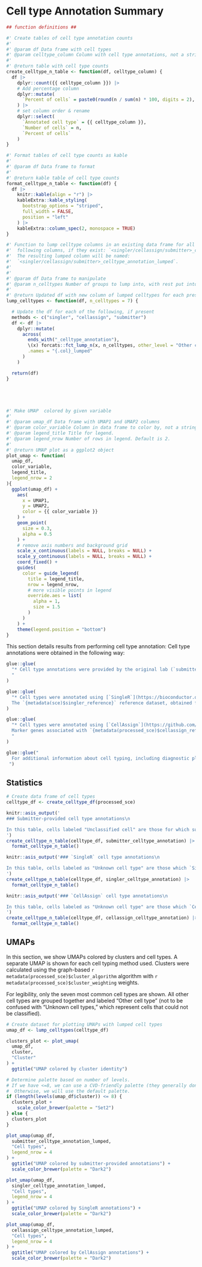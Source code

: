 # Cell type Annotation Summary


```r
## function definitions ##

#' Create tables of cell type annotation counts
#'
#' @param df Data frame with cell types
#' @param celltype_column Column with cell type annotations, not a string.
#'
#' @return table with cell type counts
create_celltype_n_table <- function(df, celltype_column) {
  df |>
    dplyr::count({{ celltype_column }}) |>
    # Add percentage column
    dplyr::mutate(
      `Percent of cells` = paste0(round(n / sum(n) * 100, digits = 2), "%")
    ) |>
    # set column order & rename
    dplyr::select(
      `Annotated cell type` = {{ celltype_column }},
      `Number of cells` = n,
      `Percent of cells`
    )
}

#' Format tables of cell type counts as kable
#'
#' @param df Data frame to format
#'
#' @return kable table of cell type counts
format_celltype_n_table <- function(df) {
  df |>
    knitr::kable(align = "r") |>
    kableExtra::kable_styling(
      bootstrap_options = "striped",
      full_width = FALSE,
      position = "left"
    ) |>
    kableExtra::column_spec(2, monospace = TRUE)
}

#' Function to lump celltype columns in an existing data frame for all of the
#'  following columns, if they exist: `<singler/cellassign/submitter>_celltype_annotation`.
#'  The resulting lumped column will be named:
#'  `<singler/cellassign/submitter>_celltype_annotation_lumped`.
#'
#'
#' @param df Data frame to manipulate
#' @param n_celltypes Number of groups to lump into, with rest put into "Other" group. Default is 7.
#'
#' @return Updated df with new column of lumped celltypes for each present method
lump_celltypes <- function(df, n_celltypes = 7) {

  # Update the df for each of the following, if present
  methods <- c("singler", "cellassign", "submitter")
  df <- df |>
    dplyr::mutate(
      across(
        ends_with("_celltype_annotation"),
        \(x) forcats::fct_lump_n(x, n_celltypes, other_level = "Other cell type"),
        .names = "{.col}_lumped"
      )
    )

  return(df)
}





#' Make UMAP  colored by given variable
#'
#' @param umap_df Data frame with UMAP1 and UMAP2 columns
#' @param color_variable Column in data frame to color by, not a string.
#' @param legend_title Title for legend.
#' @param legend_nrow Number of rows in legend. Default is 2.
#'
#' @return UMAP plot as a ggplot2 object
plot_umap <- function(
  umap_df,
  color_variable,
  legend_title,
  legend_nrow = 2
){
  ggplot(umap_df) +
    aes(
      x = UMAP1,
      y = UMAP2,
      color = {{ color_variable }}
    ) +
    geom_point(
      size = 0.3,
      alpha = 0.5
    ) +
    # remove axis numbers and background grid
    scale_x_continuous(labels = NULL, breaks = NULL) +
    scale_y_continuous(labels = NULL, breaks = NULL) +
    coord_fixed() +
    guides(
      color = guide_legend(
        title = legend_title,
        nrow = legend_nrow,
        # more visible points in legend
        override.aes = list(
          alpha = 1,
          size = 1.5
        )
      )
    ) +
    theme(legend.position = "bottom")
}

```

<!-- Background depends on which cell types are present in the SCE. -->

This section details results from performing cell type annotation:
Cell type annotations were obtained in the following way: 

<!-- Submitter -->
```r
glue::glue(
  "* Cell type annotations were provided by the original lab (`submitter-provided`) which generated this data.
  "
)
```


```r
glue::glue(
  "* Cell types were annotated using [`SingleR`](https://bioconductor.org/packages/release/bioc/html/SingleR.html), which uses a reference-based approach ([Looney _et al._ 2019](https://doi.org/10.1038/s41590-018-0276-y)).
  The `{metadata(sce)$singler_reference}` reference dataset, obtained from the [`celldex` package](http://bioconductor.org/packages/release/data/experiment/html/celldex.html) package, was used for cell typing."
)
```


```r
glue::glue(
  "* Cell types were annotated using [`CellAssign`](https://github.com/Irrationone/cellassign), which uses a marker-gene based approach ([Zhang _et al._ 2019](https://doi.org/10.1038/s41592-019-0529-1)).
  Marker genes associated with `{metadata(processed_sce)$cellassign_reference}` tissue were obtained from [PanglaoDB](https://panglaodb.se/).
  "
)
```


<!-- At least one cell type annotation method required for the supplemental report -->
```r
glue::glue("
  For additional information about cell typing, including diagnostic plots and/or heatmap comparisons among annotations (if available), please refer to the [supplementary cell type QC report](`r params$celltype_report`).
 ")
```


## Statistics

```r
# Create data frame of cell types
celltype_df <- create_celltype_df(processed_sce)
```


```r
knitr::asis_output('
### Submitter-provided cell type annotations\n

In this table, cells labeled "Unclassified cell" are those for which submitters did not provide an annotation.
')
create_celltype_n_table(celltype_df, submitter_celltype_annotation) |>
  format_celltype_n_table()
```

```r
knitr::asis_output('### `SingleR` cell type annotations\n

In this table, cells labeled as "Unknown cell type" are those which `SingleR` could not confidently identify.
')
create_celltype_n_table(celltype_df, singler_celltype_annotation) |>
  format_celltype_n_table()
```

```r
knitr::asis_output('### `CellAssign` cell type annotations\n

In this table, cells labeled as "Unknown cell type" are those which `CellAssign` could not confidently identify.
')
create_celltype_n_table(celltype_df, cellassign_celltype_annotation) |>
  format_celltype_n_table()
```

## UMAPs

In this section, we show UMAPs colored by clusters and cell types.
A separate UMAP is shown for each cell typing method used.
Clusters were calculated using the graph-based `r metadata(processed_sce)$cluster_algorithm` algorithm with `r metadata(processed_sce)$cluster_weighting` weights.

For legibility, only the seven most common cell types are shown.
All other cell types are grouped together and labeled "Other cell type" (not to be confused with "Unknown cell types," which represent cells that could not be classified).


```r
# Create dataset for plotting UMAPs with lumped cell types
umap_df <- lump_celltypes(celltype_df)
```


<!-- First UMAP: clusters -->
```r
clusters_plot <- plot_umap(
  umap_df,
  cluster,
  "Cluster"
) +
  ggtitle("UMAP colored by cluster identity")

# Determine palette based on number of levels.
# If we have <=8, we can use a CVD-friendly palette (they generally don't have more than 8 colors).
#  Otherwise, we will use the default palette.
if (length(levels(umap_df$cluster)) <= 8) {
  clusters_plot +
    scale_color_brewer(palette = "Set2")
} else {
  clusters_plot
}
```

<!-- Now, UMAPs of cell types, where present -->

```r
plot_umap(umap_df,
  submitter_celltype_annotation_lumped,
  "Cell types",
  legend_nrow = 4
) +
  ggtitle("UMAP colored by submitter-provided annotations") +
  scale_color_brewer(palette = "Dark2")
```


```r
plot_umap(umap_df,
  singler_celltype_annotation_lumped,
  "Cell types",
  legend_nrow = 4
) +
  ggtitle("UMAP colored by SingleR annotations") +
  scale_color_brewer(palette = "Dark2")
```


```r
plot_umap(umap_df,
  cellassign_celltype_annotation_lumped,
  "Cell types",
  legend_nrow = 4
) +
  ggtitle("UMAP colored by CellAssign annotations") +
  scale_color_brewer(palette = "Dark2")
```
